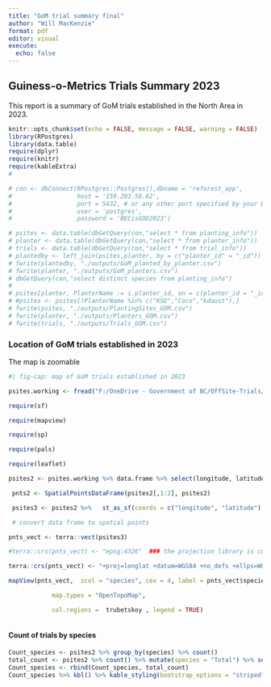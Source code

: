 ```yaml
---
title: "GoM trial summary final"
author: "Will MacKenzie"
format: pdf
editor: visual
execute: 
  echo: false
---
```


## Guiness-o-Metrics Trials Summary 2023

This report is a summary of GoM trials established in the North Area in 2023.

```r
knitr::opts_chunk$set(echo = FALSE, message = FALSE, warning = FALSE)
library(RPostgres)
library(data.table)
require(dplyr)
require(knitr)
require(kableExtra)
# 
```

```r

# con <- dbConnect(RPostgres::Postgres(),dbname = 'reforest_app',
#                  host = '159.203.56.62',
#                  port = 5432, # or any other port specified by your DBA
#                  user = 'postgres',
#                  password = 'BECisGOD2023')

# psites <- data.table(dbGetQuery(con,"select * from planting_info"))
# planter <- data.table(dbGetQuery(con,"select * from planter_info"))
# trials <- data.table(dbGetQuery(con,"select * from trial_info"))
# plantedby <- left_join(psites,planter, by = c("planter_id" = "_id")) %>% select(planter_id.y) %>% count(planter_id.y)
# fwrite(plantedby, "./outputs/GoM_planted_by_planter.csv")
# fwrite(planter, "./outputs/GoM_planters.csv")
# dbGetQuery(con,"select distinct species from planting_info")
# 
# psites[planter, PlanterName := i.planter_id, on = c(planter_id = "_id")]
# #psites <- psites[!PlanterName %in% c("KSD","Coco","kdaust"),]
# fwrite(psites, "./outputs/PlantingSites_GOM.csv")
# fwrite(planter, "./outputs/Planters_GOM.csv")
# fwrite(trials, "./outputs/Trials_GOM.csv")

```

### Location of GoM trials established in 2023

The map is zoomable

```r
#| fig-cap: map of GoM trials established in 2023

psites.working <- fread("F:/OneDrive - Government of BC/OffSite-Trials/Michelle/planting_info_updates.csv") %>% filter(!remove == "x")

require(sf)

require(mapview)

require(sp)

require(pals)

require(leaflet)

psites2 <- psites.working %>% data.frame %>% select(longitude, latitude, species, seedlot) %>% filter(!is.na(longitude))# %>% mutate(species = as.factor(species))

 pnts2 <- SpatialPointsDataFrame(psites2[,1:2], psites2)

 psites3 <- psites2 %>%   st_as_sf(coords = c("longitude", "latitude"), crs = 4326) %>% st_jitter(factor = 0.003)

 # convert data frame to spatial points

pnts_vect <- terra::vect(psites3)

#terra::crs(pnts_vect) <- "epsg:4326"  ### the projection library is currently missing :-(

terra::crs(pnts_vect) <- "+proj=longlat +datum=WGS84 +no_defs +ellps=WGS84 +towgs84=0,0,0"

mapView(pnts_vect,  zcol = "species", cex = 4, label = pnts_vect$species,

            map.types = "OpenTopoMap",

            col.regions =  trubetskoy , legend = TRUE)



```

#### Count of trials by species {#sec-count-of-trials-by-species .table}

```r
Count_species <- psites2 %>% group_by(species) %>% count()
total_count <- psites2 %>% count() %>% mutate(species = "Total") %>% select(species, n)
Count_species <- rbind(Count_species, total_count)
Count_species %>% kbl() %>% kable_styling(bootstrap_options = "striped", full_width = F, position = "left")
```
